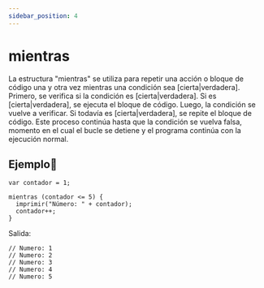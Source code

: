 ```yaml
---
sidebar_position: 4
---
```



# mientras
La estructura "mientras" se utiliza para repetir una acción o bloque de código una y otra vez mientras una condición sea [cierta|verdadera]. Primero, se verifica si la condición es [cierta|verdadera]. Si es [cierta|verdadera], se ejecuta el bloque de código. Luego, la condición se vuelve a verificar. Si todavía es [cierta|verdadera], se repite el bloque de código. Este proceso continúa hasta que la condición se vuelva falsa, momento en el cual el bucle se detiene y el programa continúa con la ejecución normal.

## Ejemplo📝

```dummy
var contador = 1;

mientras (contador <= 5) {
  imprimir("Número: " + contador);
  contador++;
}
```
Salida:

```dummy
// Numero: 1
// Numero: 2
// Numero: 3
// Numero: 4
// Numero: 5
```

